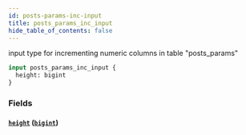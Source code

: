 ```yaml
---
id: posts-params-inc-input
title: posts_params_inc_input
hide_table_of_contents: false
---
```


input type for incrementing numeric columns in table "posts_params"

```graphql
input posts_params_inc_input {
  height: bigint
}
```

### Fields

#### [`height`](#) ([`bigint`](../scalars/bigint))
